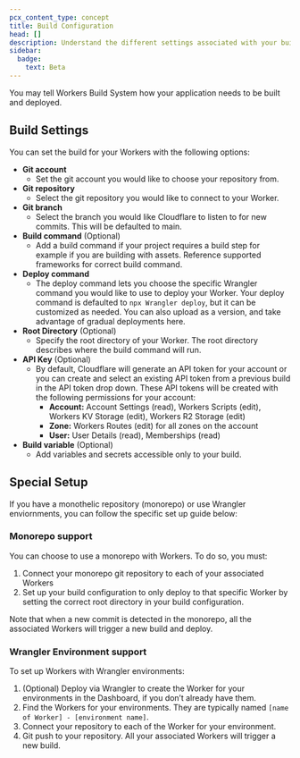 ```yaml
---
pcx_content_type: concept
title: Build Configuration
head: []
description: Understand the different settings associated with your build.
sidebar:
  badge:
    text: Beta
---
```


You may tell Workers Build System how your application needs to be built and deployed.

## Build Settings

You can set the build for your Workers with the following options:

- **Git account**
  - Set the git account you would like to choose your repository from.
- **Git repository**
  - Select the git repository you would like to connect to your Worker.
- **Git branch**
  - Select the branch you would like Cloudflare to listen to for new commits. This will be defaulted to main.
- **Build command** (Optional)
  - Add a build command if your project requires a build step for example if you are building with assets. Reference supported frameworks for correct build command.
- **Deploy command**
  - The deploy command lets you choose the specific Wrangler command you would like to use to deploy your Worker. Your deploy command is defaulted to `npx Wrangler deploy`, but it can be customized as needed. You can also upload as a version, and take advantage of gradual deployments here.
- **Root Directory** (Optional)
  - Specify the root directory of your Worker. The root directory describes where the build command will run.
- **API Key** (Optional)
  - By default, Cloudflare will generate an API token for your account or you can create and select an existing API token from a previous build in the API token drop down. These API tokens will be created with the following permissions for your account:
    - **Account:** Account Settings (read), Workers Scripts (edit), Workers KV Storage (edit), Workers R2 Storage (edit)
    - **Zone:** Workers Routes (edit) for all zones on the account
    - **User:** User Details (read), Memberships (read)
- **Build variable** (Optional)
  - Add variables and secrets accessible only to your build.

## Special Setup

If you have a monothelic repository (monorepo) or use Wrangler enviornments, you can follow the specific set up guide below:

### Monorepo support

You can choose to use a monorepo with Workers. To do so, you must:

1. Connect your monorepo git repository to each of your associated Workers
2. Set up your build configuration to only deploy to that specific Worker by setting the correct root directory in your build configuration.

Note that when a new commit is detected in the monorepo, all the associated Workers will trigger a new build and deploy.

### Wrangler Environment support

To set up Workers with Wrangler environments:

1. (Optional) Deploy via Wrangler to create the Worker for your environments in the Dashboard, if you don’t already have them.
2. Find the Workers for your environments. They are typically named `[name of Worker] - [environment name]`.
3. Connect your repository to each of the Worker for your environment.
4. Git push to your repository. All your associated Workers will trigger a new build.

